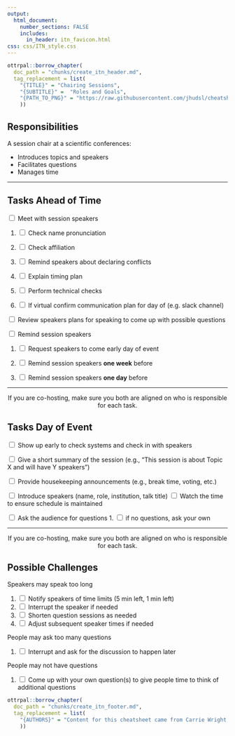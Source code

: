 ```yaml
---
output:
  html_document:
    number_sections: FALSE
    includes:
      in_header: itn_favicon.html
css: css/ITN_style.css
---
```


```r
ottrpal::borrow_chapter(
  doc_path = "chunks/create_itn_header.md",
  tag_replacement = list(
    "{TITLE}" = "Chairing Sessions", 
    "{SUBTITLE}" =  "Roles and Goals",
    "{PATH_TO_PNG}" = "https://raw.githubusercontent.com/jhudsl/cheatsheets/refs/heads/main/pngs/chairing.png"
    ))
```

## Responsibilities

A session chair at a scientific conferences:

- Introduces topics and speakers
- Facilitates questions
- Manages time

<hr>

## Tasks Ahead of Time

<input type="checkbox">  Meet with session speakers 

1. <input type="checkbox">  Check name pronunciation 

1. <input type="checkbox">  Check affiliation 

1. <input type="checkbox">  Remind speakers about declaring conflicts

1. <input type="checkbox">  Explain timing plan

1. <input type="checkbox">  Perform technical checks

1. <input type="checkbox">  If virtual confirm communication plan for day of
(e.g. slack channel)

<input type="checkbox">  Review speakers plans for speaking to come up with possible questions

<input type="checkbox">  Remind session speakers 

1. <input type="checkbox">  Request speakers to come early day of event

1. <input type="checkbox">  Remind session speakers **one week** before 

1. <input type="checkbox">  Remind session speakers **one day** before 

<hr>

<center>
:::warning

If you are co-hosting, make sure you both are aligned on who is responsible for each task.
:::
</center>



## Tasks Day of Event

<input type="checkbox">  Show up early to check systems and check in with speakers

<input type="checkbox">  Give a short summary of the session
(e.g., "This session is about Topic X and will have Y speakers")

<input type="checkbox"> Provide housekeeping announcements 
(e.g., break time, voting, etc.)

<input type="checkbox">  Introduce speakers
(name, role, institution, talk title)
<input type="checkbox">  Watch the time to ensure schedule is maintained

<input type="checkbox">  Ask the audience for questions
1. <input type="checkbox"> if no questions, ask your own
<hr>

<center>
:::warning

If you are co-hosting, make sure you both are aligned on who is responsible for each task.
:::
</center>


## Possible Challenges

Speakers may speak too long

1. <input type="checkbox"> Notify speakers of time limits (5 min left, 1 min left) 
1. <input type="checkbox"> Interrupt the speaker if needed
1. <input type="checkbox"> Shorten question sessions as needed 
1. <input type="checkbox"> Adjust subsequent speaker times if needed 

People may ask too many questions

1. <input type="checkbox"> Interrupt and ask for the discussion to happen later

People may not have questions

1. <input type="checkbox"> Come up with your own question(s) to give people time to think of additional questions


```r
ottrpal::borrow_chapter(
  doc_path = "chunks/create_itn_footer.md",
  tag_replacement = list(
    "{AUTHORS}" = "Content for this cheatsheet came from Carrie Wright, Kate Isaac, and Sean Davis"
    ))
```
